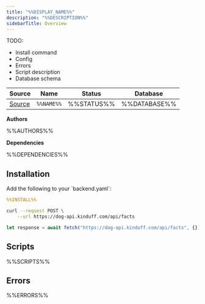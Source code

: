 ```yaml
---
title: "%%DISPLAY_NAME%%"
description: "%%DESCRIPTION%%"
sidebarTitle: Overview
---
```


TODO:

- Install command
- Config
- Errors
- Script description
- Database schema

| Source                                                                           | Name       | Status     | Database     |
| -------------------------------------------------------------------------------- | ---------- | ---------- | ------------ |
| [Source](https://github.com/rivet-gg/opengb-registry/tree/main/modules/%%NAME%%) | `%%NAME%%` | %%STATUS%% | %%DATABASE%% |

**Authors**

%%AUTHORS%%

**Dependencies**

%%DEPENDENCIES%%

## Installation

<Steps>
<Step title="Update config">
Add the following to your `backend.yaml`:

```yaml
%%INSTALL%%
```

</Step>
<Step title="Call scripts">
<CodeGroup>

```bash curl
curl --request POST \
    --url https://dog-api.kinduff.com/api/facts
```

```typescript TypeScript
let response = await fetch("https://dog-api.kinduff.com/api/facts", {});
```

</CodeGroup>
</Step>
</Steps>

## Scripts

<CardGroup>%%SCRIPTS%%</CardGroup>

## Errors

%%ERRORS%%
